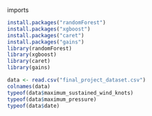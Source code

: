 imports
```r
install.packages("randomForest")
install.packages("xgboost")
install.packages("caret")
install.packages("gains")
library(randomForest)
library(xgboost)
library(caret)
library(gains)
```


```r
data <- read.csv("final_project_dataset.csv")
colnames(data)
typeof(data$maximum_sustained_wind_knots)
typeof(data$maximum_pressure)
typeof(data$date)
```